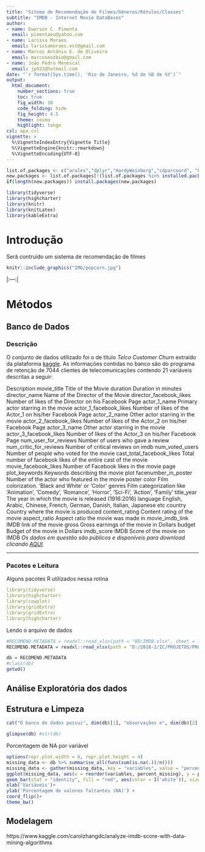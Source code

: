 ---
title: "Sitema de Recomendação de Filmes/Gêneros/Rótulos/Classes"
subtitle: "IMDB - Internet Movie DataBases"
author: 
- name: Ewerson C. Pimenta 
  email: pimentaeu@yahoo.com
- name: Larissa Moraes
  email: larissamoraes.est@gmail.com
- name: Marcos Antônio E. de Oliveira
  email: marcoseuzbio@gmail.com
- name: João Pedro Menescal
  email: jp922@hotmail.com
date: "`r format(Sys.time(), 'Rio de Janeiro, %d de %B de %Y')`"
output:
  html_document:
    number_sections: true
    toc: true
    fig_width: 10
    code_folding: hide
    fig_height: 4.5
    theme: cosmo
    highlight: tango
csl: apa.csl
vignette: >
  %\VignetteIndexEntry{Vignette Title}
  %\VignetteEngine{knitr::rmarkdown}
  %\VignetteEncoding{UTF-8}
---
  
  
  
  <!-- highlight: tango pygments kate monochrome zenburn haddock textmate -->
  <!-- theme: cerulean, journal, flatly, readable, spacelab, united, cosmo, lumen, paper, sandston, simplex, yeti -->
  
  <!----------  INÍCIO CONFIG  ---------->
  
```{r INSTALPACK, echo = FALSE, eval = TRUE, message=FALSE, include = FALSE}
list.of.packages <- c("arules","dplyr","HardyWeinberg","cdparcoord", "knitr", "knitLatex", "kableExtra", "tidyverse", "tidyverse", "cdparcoord", "cowplot", "ggpubr", "gridExtra", "stringi", "cluster", "factoextra", "cluster")
new.packages <- list.of.packages[!(list.of.packages %in% installed.packages()[,"Package"])]
if(length(new.packages)) install.packages(new.packages)
```

```{r READPACK, echo = FALSE, eval = TRUE, message=FALSE, include = FALSE}
library(tidyverse)
library(highcharter)
library(knitr)
library(knitLatex)
library(kableExtra)
```
  
# Introdução

   Será contruído um sistema de recomendação de filmes 
  
|
```{r, out.width = "400px"}
knitr::include_graphics("IMG/popcorn.jpg")
```
|
<!--    |![](https://www.experience.panasonic.de/wp-content/uploads/2017/06/packs-of-popcorn.jpg)| -->
|:---:|

# Métodos{.tabset .tabset-fade .tabset-pills}

## Banco de Dados

### Descrição
  
  O conjunto de dados utilizado foi o de título *Telco Customer Churn* extraído da plataforma [kaggle](https://www.kaggle.com/). As informações contidas no banco são do programa de retenção de 7044 clientes de telecomunicações contendo 21 variáveis descritas a seguir:
  
Description
movie_title
Title of the Movie
duration
Duration in minutes
director_name
Name of the Director of the Movie
director_facebook_likes
Number of likes of the Director on his Facebook Page
actor_1_name
Primary actor starring in the movie
actor_1_facebook_likes
Number of likes of the Actor_1 on his/her Facebook Page
actor_2_name
Other actor starring in the movie
actor_2_facebook_likes
Number of likes of the Actor_2 on his/her Facebook Page
actor_3_name
Other actor starring in the movie
actor_3_facebook_likes
Number of likes of the Actor_3 on his/her Facebook Page
num_user_for_reviews
Number of users who gave a review
num_critic_for_reviews
Number of critical reviews on imdb
num_voted_users
Number of people who voted for the movie
cast_total_facebook_likes
Total number of facebook likes of the entire cast of the movie
movie_facebook_likes
Number of Facebook likes in the movie page
plot_keywords
Keywords describing the movie plot
facenumber_in_poster
Number of the actor who featured in the movie poster
color
Film colorization. ‘Black and White’ or ‘Color’
genres
Film categorization like ‘Animation’, ‘Comedy’, ‘Romance’, ‘Horror’, ‘Sci-Fi’, ‘Action’, ‘Family’
title_year
The year in which the movie is released (1916:2016)
language
English, Arabic, Chinese, French, German, Danish, Italian, Japanese etc
country
Country where the movie is produced
content_rating
Content rating of the movie
aspect_ratio
Aspect ratio the movie was made in
movie_imdb_link
IMDB link of the movie
gross
Gross earnings of the movie in Dollars
budget
Budget of the movie in Dollars
imdb_score
IMDB Score of the movie on IMDB
*Os dados em questão são públicos e disponíveis para download clicando [AQUI](https://www.kaggle.com/blastchar/telco-customer-churn/home).* 

-------------------------------------

### Pacotes e Leitura

Alguns pacotes R utilizados nessa rotina
```yaml
library(tidyverse)
library(highcharter)
library(cowplot)
library(gridExtra)
library(gridExtra)
library(highcharter)
```

Lendo o arquivo de dados
```{r, message=FALSE}

#RECOMEND.METADATA = readxl::read_xlsx(path = "BD/IMDB.xlsx", sheet = 1)
RECOMEND.METADATA = readxl::read_xlsx(path = "D:/2018-2/IC/PROJETOS/PROJ2/RECOMMENDER-IMDB/DB/IMDB.xlsx", sheet = 1)

db = RECOMEND.METADATA
#class(db)
getwd()
```

## Análise Exploratória dos dados

## Estrutura e Limpeza

```{r}
cat("O banco de dados possui", dim(db)[1], "observações e", dim(db)[2], "variáveis")
```


```{r}
glimpse(db) #str(db)
```

Porcentagem de NA por variável

```{r}
options(repr.plot.width = 6, repr.plot.height = 4)
missing_data <- db %>% summarise_all(funs(sum(is.na(.))/n()))
missing_data <- gather(missing_data, key = "variables", value = "percent_missing")
ggplot(missing_data, aes(x = reorder(variables, percent_missing), y = percent_missing)) +
geom_bar(stat = "identity", fill = "red", aes(color = I('white')), size = 0.3)+
xlab('Variáveis')+
ylab('Porcentagem de valores faltantes (NA)') +
coord_flip()+ 
theme_bw()
```

## Modelagem

https://www.kaggle.com/carolzhangdc/analyze-imdb-score-with-data-mining-algorithms
  
  

